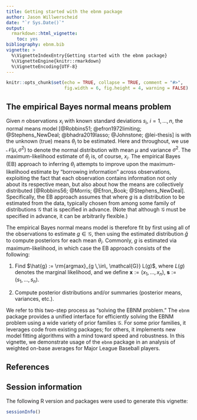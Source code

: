 ```yaml
---
title: Getting started with the ebnm package
author: Jason Willwerscheid
date: "`r Sys.Date()`"
output: 
  rmarkdown::html_vignette:
    toc: yes
bibliography: ebnm.bib
vignette: >
  %\VignetteIndexEntry{Getting started with the ebnm package}
  %\VignetteEngine{knitr::rmarkdown}
  %\VignetteEncoding{UTF-8}
---
```


```r
knitr::opts_chunk$set(echo = TRUE, collapse = TRUE, comment = "#>",
                      fig.width = 6, fig.height = 4, warning = FALSE)
```

## The empirical Bayes normal means problem

Given $n$ observations $x_i$ with known standard deviations $s_i$, $i
= 1, \dots, n$, the normal means model
[@Robbins51; @efron1972limiting; @Stephens_NewDeal; @bhadra2019lasso;
@Johnstone; @lei-thesis] is \begin{equation} x_i
\overset{\text{ind.}}{\sim} \mathcal{N}(\theta_i, s_i^2),
\end{equation} with the unknown (true) means $\theta_i$ to be
estimated. Here and throughout, we use $\mathcal{N}(\mu, \sigma^2)$ to
denote the normal distribution with mean $\mu$ and variance
$\sigma^2$. The maximum-likelihood estimate of $\theta_i$ is, of
course, $x_i$. The empirical Bayes (EB) approach to inferring
$\theta_i$ attempts to improve upon the maximum-likelihood estimate by
"borrowing information" across observations, exploiting the fact that
each observation contains information not only about its respective
mean, but also about how the means are collectively distributed
[@Robbins56; @Morris; @Efron_Book; @Stephens_NewDeal].  Specifically,
the EB approach assumes that \begin{equation} \theta_i
\overset{\text{ind.}}{\sim} g \in \mathcal{G}, \end{equation} where
$g$ is a distribution to be estimated from the data, typically chosen
from among some family of distributions $\mathcal{G}$ that is
specified in advance. (Note that although $\mathcal{G}$ must be
specified in advance, it can be arbitrarily flexible.)

The empirical Bayes normal means model is
therefore fit by first using all of the
observations to estimate $g \in \mathcal{G}$, then using the
estimated distribution $\hat{g}$ to compute posteriors for each mean
$\theta_i$. Commonly, $g$ is estimated via maximum-likelihood, in
which case the EB approach consists of the following:

1. Find $\hat{g} := \rm{argmax}_{g \,\in\, \mathcal{G}} L(g)$, where
$L(g)$ denotes the marginal likelihood,
\begin{equation} 
L(g) :=  p({\mathbf x} \mid g, {\mathbf s}) = 
\prod_{i=1}^n \textstyle 
\int p(x_i \mid \theta_i, s_i) \, g(\theta_i) \, d\theta_i,
\end{equation}
and we define ${\mathbf x} := (x_1, \ldots, x_n)$, ${\mathbf s}
:= (s_1, \ldots, s_n)$.

1. Compute posterior distributions 
\begin{equation} 
p(\theta_i \mid x_i, s_i, \hat{g}) \propto 
\hat{g}(\theta_i) \, p(x_i \mid \theta_i, s_i),
\end{equation}
and/or summaries (posterior means, variances, etc.).

We refer to this two-step process as "solving the EBNM problem." 
The `ebnm` package provides a unified interface for efficiently solving
the EBNM problem using a wide variety of prior families $\mathcal{G}$. For some prior
families, it leverages code from existing packages; for others, it
implements new model fitting algorithms with a mind toward speed and
robustness. In this vignette, we demonstrate usage of
the `ebnm` package in an analysis of weighted on-base averages for Major League Baseball players.

## References

<div id="refs"></div>

## Session information

The following R version and packages were used to generate this vignette:

```r
sessionInfo()
```
